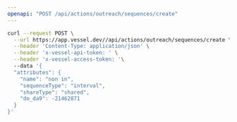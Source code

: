 ```yaml
---
openapi: "POST /api/actions/outreach/sequences/create"
---
```


<RequestExample>

```bash Request
curl --request POST \
  --url https://app.vessel.dev//api/actions/outreach/sequences/create \
  --header 'Content-Type: application/json' \
  --header 'x-vessel-api-token: ' \
  --header 'x-vessel-access-token: '\ 
  --data '{
  "attributes": {
    "name": "non in",
    "sequenceType": "interval",
    "shareType": "shared",
    "do_da9": -21462871
  }
}'
```

</RequestExample>


      